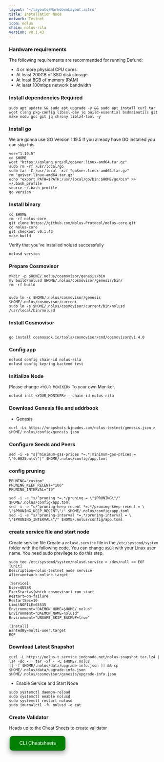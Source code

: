 ```yaml
---
layout: '~/layouts/MarkdownLayout.astro'
title: Installation Node
network: Testnet
icon: nolus
chain: nolus-rila
version: v0.1.43
---
```


### Hardware requirements

The following requirements are recommended for running Defund:

- 4 or more physical CPU cores
- At least 200GB of SSD disk storage
- At least 8GB of memory (RAM)
- At least 100mbps network bandwidth


### Install dependencies Required

```
sudo apt update && sudo apt upgrade -y && sudo apt install curl tar wget clang pkg-config libssl-dev jq build-essential bsdmainutils git make ncdu gcc git jq chrony liblz4-tool -y
```

### Install go

We are gonna use GO Version 1.19.5
If you already have GO installed you can skip this 

```
ver="1.19.5"
cd $HOME
wget "https://golang.org/dl/go$ver.linux-amd64.tar.gz"
sudo rm -rf /usr/local/go
sudo tar -C /usr/local -xzf "go$ver.linux-amd64.tar.gz"
rm "go$ver.linux-amd64.tar.gz"
echo "export PATH=$PATH:/usr/local/go/bin:$HOME/go/bin" >> ~/.bash_profile
source ~/.bash_profile
go version
```

### Install binary

```
cd $HOME
rm -rf nolus-core
git clone https://github.com/Nolus-Protocol/nolus-core.git
cd nolus-core
git checkout v0.1.43
make build
```

Verify that you've installed nolusd successfully

```
nolusd version
```

### Prepare Cosmovisor
```
mkdir -p $HOME/.nolus/cosmovisor/genesis/bin
mv build/nolusd $HOME/.nolus/cosmovisor/genesis/bin/
rm -rf build


sudo ln -s $HOME/.nolus/cosmovisor/genesis $HOME/.nolus/cosmovisor/current
sudo ln -s $HOME/.nolus/cosmovisor/current/bin/nolusd /usr/local/bin/nolusd
```

### Install Cosmovisor
```

go install cosmossdk.io/tools/cosmovisor/cmd/cosmovisor@v1.4.0
```

### Config app

```
nolusd config chain-id nolus-rila
nolusd config keyring-backend test
```

### Initialize Node

Please change `<YOUR_MONIKER>` To your own Moniker.

```
nolusd init <YOUR_MONIKER> --chain-id nolus-rila
```

### Download Genesis file and addrbook

- Genesis

```
curl -Ls https://snapshots.kjnodes.com/nolus-testnet/genesis.json > $HOME/.nolus/config/genesis.json
```


### Configure Seeds and Peers

```
sed -i -e "s|^minimum-gas-prices *=.*|minimum-gas-prices = \"0.0025unls\"|" $HOME/.nolus/config/app.toml
```

### config pruning

```
PRUNING="custom"
PRUNING_KEEP_RECENT="100"
PRUNING_INTERVAL="19"

sed -i -e "s/^pruning *=.*/pruning = \"$PRUNING\"/" $HOME/.nolus/config/app.toml
sed -i -e "s/^pruning-keep-recent *=.*/pruning-keep-recent = \
\"$PRUNING_KEEP_RECENT\"/" $HOME/.nolus/config/app.toml
sed -i -e "s/^pruning-interval *=.*/pruning-interval = \
\"$PRUNING_INTERVAL\"/" $HOME/.nolus/config/app.toml
```


### create service file and start node

Create service file
Create a `nolusd.service` file in the `/etc/systemd/system` folder with the following code. 
You can change `USER` with your Linux user name. You need sudo previlege to do this step.

```
sudo tee /etc/systemd/system/nolusd.service > /dev/null << EOF
[Unit]
Description=nolus-testnet node service
After=network-online.target

[Service]
User=$USER
ExecStart=$(which cosmovisor) run start
Restart=on-failure
RestartSec=10
LimitNOFILE=65535
Environment="DAEMON_HOME=$HOME/.nolus"
Environment="DAEMON_NAME=nolusd"
Environment="UNSAFE_SKIP_BACKUP=true"

[Install]
WantedBy=multi-user.target
EOF
```

### Download Latest Snapshot
```
curl -L https://nolus-t.service.indonode.net/nolus-snapshot.tar.lz4 | lz4 -dc - | tar -xf - -C $HOME/.nolus
[[ -f $HOME/.nolus/data/upgrade-info.json ]] && cp $HOME/.nolus/data/upgrade-info.json $HOME/.nolus/cosmovisor/genesis/upgrade-info.json
```

- Enable Service and Start Node

```
sudo systemctl daemon-reload
sudo systemctl enable nolusd
sudo systemctl restart nolusd
sudo journalctl -fu nolusd -o cat
```
### Create Validator

Heads up to the Cheat Sheets to create validator

<a href="https://www.indonode.net/testnet/nolus/cheat" target="_blank">
  <button style="background-color: green; border: none; color: white; padding: 15px 32px; text-align: center; text-decoration: none; display: inline-block; font-size: 16px; margin: 4px 2px; cursor: pointer; border-radius: 10px; box-shadow: 0 8px 16px 0 rgba(0,0,0,0.2), 0 6px 20px 0 rgba(0,0,0,0.19);" onmouseover="this.style.boxShadow='0 0 0 4px rgba(0,255,0,0.5)'" onmouseout="this.style.boxShadow='0 8px 16px 0 rgba(0,0,0,0.2), 0 6px 20px 0 rgba(0,0,0,0.19)'">CLI Cheatsheets</button>
</a>